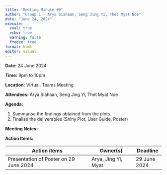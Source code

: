 ```yaml
---
title: "Meeting Minute #9"
author: "Group 1 - Arya Siahaan, Seng Jing Yi, Thet Myat Noe"
date: "June 24, 2024"
execute: 
  eval: true
  echo: true
  warning: false
  freeze: true
format: html
editor: visual
---
```


**Date:** 24 June 2024

**Time:** 9pm to 10pm

**Location:** Virtual, Teams Meeting

**Attendees:** Arya Siahaan, Seng Jing Yi, Thet Myat Noe

**Agenda:**

1.  Summarise the findings obtained from the plots.
2.  Finalise the deliverables (Shiny Plot, User Guide, Poster)

**Meeting Notes:**

**Action Items:**

| Action items                           | Owner(s)            | Deadline     |
|----------------------------------------|---------------------|--------------|
| Presentation of Poster on 29 June 2024 | Arya, Jing Yi, Myat | 29 June 2024 |
